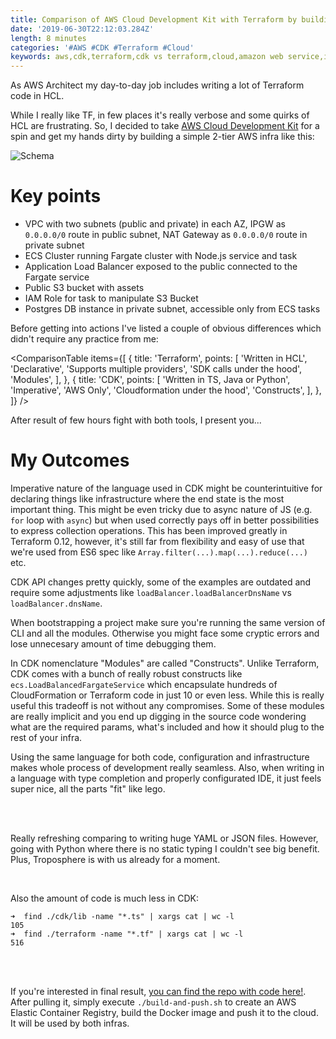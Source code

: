 ```yaml
---
title: Comparison of AWS Cloud Development Kit with Terraform by building 2-tier Web App
date: '2019-06-30T22:12:03.284Z'
length: 8 minutes
categories: '#AWS #CDK #Terraform #Cloud'
keywords: aws,cdk,terraform,cdk vs terraform,cloud,amazon web service,iac,iaac,infrastructure as a code,ecs,cluster,docker
---
```



As AWS Architect my day-to-day job includes writing a lot of Terraform code in HCL.

While I really like TF, in few places it's really verbose and some quirks of HCL are frustrating. So, I decided to take [AWS Cloud Development Kit](https://github.com/awslabs/aws-cdk) for a spin and get my hands dirty by building a simple 2-tier AWS infra like this:

![Schema](./2tier.jpg 'Schema')

# Key points

- VPC with two subnets (public and private) in each AZ, IPGW as `0.0.0.0/0` route in public subnet, NAT Gateway as `0.0.0.0/0` route in private subnet
- ECS Cluster running Fargate cluster with Node.js service and task
- Application Load Balancer exposed to the public connected to the Fargate service
- Public S3 bucket with assets
- IAM Role for task to manipulate S3 Bucket
- Postgres DB instance in private subnet, accessible only from ECS tasks

Before getting into actions I've listed a couple of obvious differences which didn't require any practice from me:

<ComparisonTable
  items={[
    {
      title: 'Terraform',
      points: [
        'Written in HCL',
        'Declarative',
        'Supports multiple providers',
        'SDK calls under the hood',
        'Modules',
      ],
    },
    {
      title: 'CDK',
      points: [
        'Written in TS, Java or Python',
        'Imperative',
        'AWS Only',
        'Cloudformation under the hood',
        'Constructs',
      ],
    },
  ]}
/>

After result of few hours fight with both tools, I present you...

# My Outcomes

Imperative nature of the language used in CDK might be counterintuitive for declaring things like infrastructure where the end state is the most important thing. This might be even tricky due to async nature of JS (e.g. `for` loop with `async`) but when used correctly pays off in better possibilities to express collection operations. This has been improved greatly in Terraform 0.12, however, it's still far from flexibility and easy of use that we're used from ES6 spec like `Array.filter(...).map(...).reduce(...)` etc.

CDK API changes pretty quickly, some of the examples are outdated and require some adjustments like `loadBalancer.loadBalancerDnsName` vs `loadBalancer.dnsName`.

When bootstrapping a project make sure you're running the same version of CLI and all the modules. Otherwise you might face some cryptic errors and lose unnecesary amount of time debugging them.

In CDK nomenclature "Modules" are called "Constructs". Unlike Terraform, CDK comes with a bunch of really robust constructs like `ecs.LoadBalancedFargateService` which encapsulate hundreds of CloudFormation or Terraform code in just 10 or even less. While this is really useful this tradeoff is not without any compromises. Some of these modules are really implicit and you end up digging in the source code wondering what are the required params, what's included and how it should plug to the rest of your infra.

Using the same language for both code, configuration and infrastructure makes whole process of development really seamless. Also, when writing in a language with type completion and properly configurated IDE, it just feels super nice, all the parts "fit" like lego.

<br/>
<Gif src="https://media.giphy.com/media/KeE15IBkvmhQff8A05/giphy.gif"/>
<br/>

Really refreshing comparing to writing huge YAML or JSON files. However, going with Python where there is no static typing I couldn't see big benefit. Plus, Troposphere is with us already for a moment.

<br />

Also the amount of code is much less in CDK:

```
➜  find ./cdk/lib -name "*.ts" | xargs cat | wc -l
105
➜  find ./terraform -name "*.tf" | xargs cat | wc -l
516
```

<br/>
<br/>

If you're interested in final result, [you can find the repo with code here!](https://github.com/RafalWilinski/terraform-vs-cdk). After pulling it, simply execute `./build-and-push.sh` to create an AWS Elastic Container Registry, build the Docker image and push it to the cloud. It will be used by both infras.
